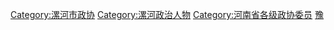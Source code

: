 [[Category:漯河市政协|Category:漯河市政协]]
[[Category:漯河政治人物|Category:漯河政治人物]]
[[Category:河南省各级政协委员|Category:河南省各级政协委员]]
[[Category:设区的市政协委员|豫]]